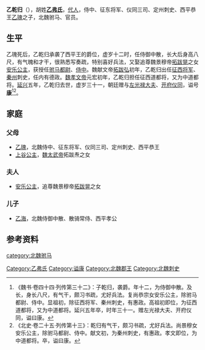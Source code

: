 {{noteTA|T=zh-hans:乙乾归; zh-hant:乙乾歸;
|1=zh-hans:乾归; zh-hant:乾歸;
}}

'''乙乾归'''（{{bd||445年|475年||catIdx=y}}），胡姓'''[[乙弗氏|乙弗氏]]'''，[[代人|代人]]，侍中、征东将军、仪同三司、定州刺史、西平恭王[[乙瑰|乙瑰]]之子，北魏驸马、官员。

==生平==
乙瑰死后，乙乾归承袭了西平王的爵位，虚岁十二时，任侍御中散，长大后身高八尺，有气魄和才干，很熟悉写奏疏，特别喜好兵法，又娶追尊魏景穆帝[[拓跋晃|拓跋晃]]之女[[安乐公主_(北魏)|安乐公主]]，获授任[[驸马都尉|驸马都尉]]、[[侍中|侍中]]。魏献文帝[[拓跋弘|拓跋弘]]初年，乙乾归出任[[征西将军|征西将军]]、[[秦州_(古代)|秦州]]刺史，任内有德政。[[魏孝文帝|魏孝文帝]]元宏初年，乙乾归担任征西道都将，又为中道都将。[[延兴_(北魏)|延兴]]五年，乙乾归去世，虚岁三十一，朝廷赠与[[左光禄大夫|左光禄大夫]]、[[开府仪同|开府仪同]]，谥号'''康'''<ref>《魏书·卷四十四·列传第三十二》：子乾归，袭爵。年十二，为侍御中散。及长，身长八尺，有气干，颇习书疏，尤好兵法。复尚恭宗女安乐公主，除驸马都尉、侍中。显祖初，除征西将军、秦州刺史，有惠政。高祖初即位，为征西道都将，又为中道都将。延兴五年卒，时年三十一。赠左光禄大夫、开府仪同，谥曰康。</ref><ref>《北史·卷二十五·列传第十三》：乾归有气干，颇习书疏，尤好兵法。尚景穆女安乐公主，除驸马都尉、侍中。献文初，为秦州刺史，有惠政。孝文即位，为中道都将。卒，谥曰康。</ref>。

==家庭==
===父母===
*[[乙瑰|乙瑰]]，北魏侍中、征东将军、仪同三司、定州刺史、西平恭王
*[[上谷公主_(魏太武帝女)|上谷公主]]，[[魏太武帝|魏太武帝]]拓跋焘之女

===夫人===
*[[安乐公主_(北魏)|安乐公主]]，追尊魏景穆帝[[拓跋晃|拓跋晃]]之女

===儿子===
*[[乙海|乙海]]，北魏侍御中散、散骑常侍、西平孝公

== 参考资料 ==
{{reflist}}

[[category:北魏驸马|category:北魏驸马]]
[[Category:乙弗氏|Category:乙弗氏]]
[[Category:谥康|Category:谥康]]
[[Category:北魏郡王|Category:北魏郡王]]
[[Category:北魏刺史|Category:北魏刺史]]